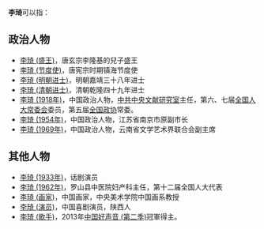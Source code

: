 '''李琦'''可以指：
== 政治人物 ==
* [[李琦_(盛王)|李琦 (盛王)]]，唐玄宗李隆基的兒子盛王
* [[李錡|李琦 (节度使)]]，唐宪宗时期镇海节度使
* [[李琦_(明朝进士)|李琦 (明朝进士)]]，明朝嘉靖三十八年进士
* [[李琦_(清朝进士)|李琦 (清朝进士)]]，清朝乾隆四十九年进士
* [[李琦_(1918年)|李琦 (1918年)]]，中国政治人物，[[中共中央文献研究室|中共中央文献研究室]]主任，第六、七届[[全国人大常委会|全国人大常委会]]委员，第五届[[全国政协|全国政协]]常委。
* [[李琦_(1954年)|李琦 (1954年)]]，中国政治人物，江苏省南京市原副市长
* [[李琦_(1969年)|李琦 (1969年)]]，中国政治人物，云南省文学艺术界联合会副主席

== 其他人物 ==
* [[李琦_(1933年)|李琦 (1933年)]]，话剧演员
* [[李琦_(1962年)|李琦 (1962年)]]，罗山县中医院妇产科主任，第十二届全国人大代表
* [[李琦_(画家)|李琦 (画家)]]，中国画家，中央美术学院中国画系教授
* [[李琦_(演员)|李琦 (演员)]]，中国喜剧演员，陕西人
* [[李琦_(歌手)|李琦 (歌手)]]，2013年[[中国好声音_(第二季)|中国好声音 (第二季)]]冠軍得主。

{{消歧義|Q琦|Cat=二字李姓人名消歧义}}